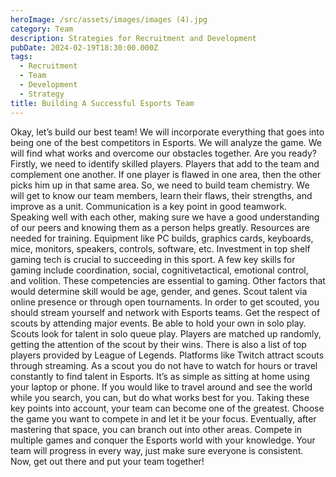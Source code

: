 ```yaml
---
heroImage: /src/assets/images/images (4).jpg
category: Team
description: Strategies for Recruitment and Development
pubDate: 2024-02-19T18:30:00.000Z
tags:
  - Recruitment
  - Team
  - Development
  - Strategy
title: Building A Successful Esports Team
---
```


Okay, let’s build our best team! We will incorporate everything that goes into being one of the
best competitors in Esports. We will analyze the game. We will find what works and overcome
our obstacles together. Are you ready?
Firstly, we need to identify skilled players. Players that add to the team and complement one
another. If one player is flawed in one area, then the other picks him up in that same area. So, we
need to build team chemistry. We will get to know our team members, learn their flaws, their
strengths, and improve as a unit. Communication is a key point in good teamwork. Speaking well
with each other, making sure we have a good understanding of our peers and knowing them as a
person helps greatly.
Resources are needed for training. Equipment like PC builds, graphics cards, keyboards,
mice, monitors, speakers, controls, software, etc. Investment in top shelf gaming tech is crucial
to succeeding in this sport. A few key skills for gaming include coordination, social, cognitivetactical, emotional control, and volition. These competencies are essential to gaming. Other
factors that would determine skill would be age, gender, and genes. Scout talent via online
presence or through open tournaments.
In order to get scouted, you should stream yourself and network with Esports teams. Get
the respect of scouts by attending major events. Be able to hold your own in solo play. Scouts
look for talent in solo queue play. Players are matched up randomly, getting the attention of the
scout by their wins. There is also a list of top players provided by League of Legends. Platforms
like Twitch attract scouts through streaming. As a scout you do not have to watch for hours or
travel constantly to find talent in Esports. It’s as simple as sitting at home using your laptop or
phone. If you would like to travel around and see the world while you search, you can, but do
what works best for you.
Taking these key points into account, your team can become one of the greatest. Choose
the game you want to compete in and let it be your focus. Eventually, after mastering that space,
you can branch out into other areas. Compete in multiple games and conquer the Esports world
with your knowledge. Your team will progress in every way, just make sure everyone is
consistent. Now, get out there and put your team together!
